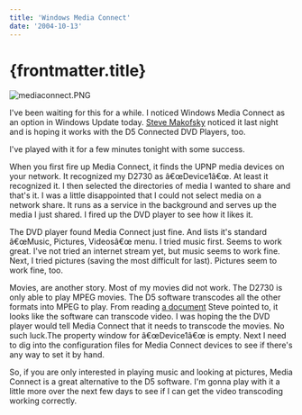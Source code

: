```yaml
---
title: 'Windows Media Connect'
date: '2004-10-13'
---
```


# {frontmatter.title}

![mediaconnect.PNG](/images/mediaconnect.PNG)

I've been waiting for this for a while. I noticed Windows Media Connect as an option in Windows Update today. [Steve Makofsky](http://www.furrygoat.com/PermaLink.aspx?guid=d9ff21e7-2f2f-4dc9-b0ac-1510d9914e43) noticed it last night and is hoping it works with the D5 Connected DVD Players, too.

I've played with it for a few minutes tonight with some success.

When you first fire up Media Connect, it finds the UPNP media devices on your network. It recognized my D2730 as â€œDevice1â€œ. At least it recognized it. I then selected the directories of media I wanted to share and that's it. I was a little disappointed that I could not select media on a network share. It runs as a service in the background and serves up the media I just shared. I fired up the DVD player to see how it likes it.

The DVD player found Media Connect just fine. And lists it's standard â€œMusic, Pictures, Videosâ€œ menu. I tried music first. Seems to work great. I've not tried an internet stream yet, but music seems to work fine. Next, I tried pictures (saving the most difficult for last). Pictures seem to work fine, too.

Movies, are another story. Most of my movies did not work. The D2730 is only able to play MPEG movies. The D5 software transcodes all the other formats into MPEG to play. From reading [a document](http://www.microsoft.com/whdc/device/netAttach/WMconnect.mspx) Steve pointed to, it looks like the software can transcode video. I was hoping the the DVD player would tell Media Connect that it needs to transcode the movies. No such luck.The property window for â€œDevice1â€œ is empty. Next I need to dig into the configuration files for Media Connect devices to see if there's any way to set it by hand.

So, if you are only interested in playing music and looking at pictures, Media Connect is a great alternative to the D5 software. I'm gonna play with it a little more over the next few days to see if I can get the video transcoding working correctly.

